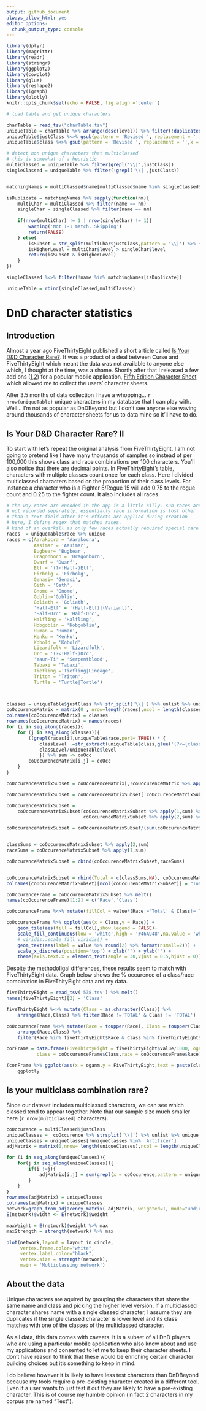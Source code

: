 ```yaml
---
output: github_document
always_allow_html: yes
editor_options: 
  chunk_output_type: console
---
```


```r
library(dplyr)
library(magrittr)
library(readr)
library(stringr)
library(ggplot2)
library(cowplot)
library(glue)
library(reshape2)
library(igraph)
library(plotly)
knitr::opts_chunk$set(echo = FALSE, fig.align ='center')

# load table and get unique characters

charTable = read_tsv("charTable.tsv")
uniqueTable = charTable %>% arrange(desc(level)) %>% filter(!duplicated(paste(name,justClass)))
uniqueTable$justClass %<>% gsub(pattern = 'Revised ', replacement = '',x = .)
uniqueTable$class %<>% gsub(pattern = 'Revised ', replacement = '',x = .)

# detect non unique characters that multiclassed
# this is somewhat of a heuristic
multiClassed = uniqueTable %>% filter(grepl('\\|',justClass))
singleClassed = uniqueTable %>% filter(!grepl('\\|',justClass))


matchingNames = multiClassed$name[multiClassed$name %in% singleClassed$name]%>% na.omit 

isDuplicate = matchingNames %>% sapply(function(nm){
    multiChar = multiClassed %>% filter(name == nm)
    singleChar = singleClassed %>% filter(name == nm)
    
    if(nrow(multiChar) != 1 | nrow(singleChar) != 1){
        warning('Not 1-1 match. Skipping')
        return(FALSE)
    } else{
        isSubset = str_split(multiChar$justClass,pattern = '\\|') %>% {.[[1]]} %>% {singleChar$justClass %in% .}
        isHigherLevel = multiChar$level > singleChar$level
        return(isSubset & isHigherLevel)
    }
})

singleClassed %<>% filter(!name %in% matchingNames[isDuplicate])

uniqueTable = rbind(singleClassed,multiClassed)


```

# DnD character statistics

## Introduction

Almost a year ago FiveThirtyEight published a short article called 
[Is Your D&D Character Rare?](https://fivethirtyeight.com/features/is-your-dd-character-rare/).
It was a product of a deal between Curse and FiveThirtyEight which meant the data
was not available to anyone else which, I thought at the time, was a shame. Shortly
after that I released a few add ons ([1](https://oganm.github.io/printSheetApp/),[2](https://oganm.github.io/5eInteractiveSheet/)) for a popular mobile application, [Fifth Edition Character Sheet](https://play.google.com/store/apps/details?id=com.wgkammerer.testgui.basiccharactersheet.app&hl=en_CA) 
which allowed me to collect the users' character sheets. 

After 3.5 months of data collection
I have a whopping... `r  nrow(uniqueTable)` unique characters in my database that I can play with. Well... I'm not
as popular as DnDBeyond but I don't see anyone else waving around thousands of character sheets for us to 
data mine so it'll have to do.

## Is Your D&D Character Rare? II

To start with let's repeat the original analysis from FiveThirtyEight. I am not going to pretend
like I have many thousands of samples so instead of per 100,000 this shows class and race combinations per 100
characters. You'll also notice that there are decimal points. In FiveThirtyEight's table, characters with multiple classes count once for each class. Here I divided multiclassed characters based on the proportion of their class levels. For instance a character who is a Fighter 5/Rogue 15 will add 0.75 to the rogue count and 0.25 to the fighter count. It also includes all races.

```r
# the way races are encoded in the app is a little silly. sub-races are 
# not recorded separately. essentially race information is lost other
# than a text field after it's effects are applied during creation
# here, I define regex that matches races.
# kind of an overkill as only few races actually required special care
races  = uniqueTable$race %>% unique
races = c(Aarakocra = 'Aarakocra',
          Aasimar = 'Aasimar',
          Bugbear= 'Bugbear',
          Dragonborn = 'Dragonborn',
          Dwarf = 'Dwarf',
          Elf = '(?<!Half-)Elf',
          Firbolg = 'Firbolg',
          Genasi= 'Genasi',
          Gith = 'Geth',
          Gnome = 'Gnome',
          Goblin='Goblin',
          Goliath = 'Goliath',
          'Half-Elf' = '(Half-Elf)|(Variant)',
          'Half-Orc' = 'Half-Orc',
          Halfling = 'Halfling',
          Hobgoblin = 'Hobgoblin',
          Human = 'Human',
          Kenku = 'Kenku',
          Kobold = 'Kobold',
          Lizardfolk = 'Lizardfolk',
          Orc = '(?<!Half-)Orc',
          'Yaun-Ti' = 'Serpentblood',
          Tabaxi = 'Tabaxi',
          Tiefling ='Tiefling|Lineage',
          Triton = 'Triton',
          Turtle = 'Turtle|Tortle')



classes = uniqueTable$justClass %>% str_split('\\|') %>% unlist %>% unique
coOccurenceMatrix = matrix(0 , nrow=length(races),ncol = length(classes))
colnames(coOccurenceMatrix) = classes
rownames(coOccurenceMatrix) = names(races)
for (i in seq_along(races)){
    for (j in seq_along(classes)){
        ((grepl(races[i],uniqueTable$race,perl= TRUE)) * {
            classLevel  =str_extract(uniqueTable$class,glue('(?<={classes[j]} )[0-9]+')) %>% {.[is.na(.)] = 0;.} %>% as.integer()
            classLevel/uniqueTable$level
            }) %>% sum -> coOcc
        coOccurenceMatrix[i,j] = coOcc
    }
}

coOccurenceMatrixSubset = coOccurenceMatrix[,!coOccurenceMatrix %>% apply(2,sum) %>% {.<2}]

coOccurenceMatrixSubset = coOccurenceMatrixSubset[!coOccurenceMatrixSubset %>% apply(1,sum) %>% {.<1},]

coOccurenceMatrixSubset = 
    coOccurenceMatrixSubset[coOccurenceMatrixSubset %>% apply(1,sum) %>% order(decreasing = FALSE),
                            coOccurenceMatrixSubset %>% apply(2,sum) %>% order(decreasing = TRUE)]

coOccurenceMatrixSubset = coOccurenceMatrixSubset/(sum(coOccurenceMatrix))* 100


classSums = coOccurenceMatrixSubset %>% apply(2,sum)
raceSums = coOccurenceMatrixSubset %>% apply(1,sum)

coOccurenceMatrixSubset = cbind(coOccurenceMatrixSubset,raceSums)


coOccurenceMatrixSubset = rbind(Total = c(classSums,NA), coOccurenceMatrixSubset)
colnames(coOccurenceMatrixSubset)[ncol(coOccurenceMatrixSubset)] = "Total"

coOccurenceFrame = coOccurenceMatrixSubset %>% melt() 
names(coOccurenceFrame)[1:2] = c('Race','Class')

coOccurenceFrame %<>% mutate(fillCol = value*(Race!='Total' & Class!='Total'))

coOccurenceFrame %>% ggplot(aes(x = Class,y = Race)) +
    geom_tile(aes(fill = fillCol),show.legend = FALSE)+
    scale_fill_continuous(low = 'white',high = '#46A948',na.value = 'white')+
    # viridis::scale_fill_viridis() + 
    geom_text(aes(label = value %>% round(2) %>% format(nsmall=2))) + 
    scale_x_discrete(position='top') + xlab('') + ylab('') + 
    theme(axis.text.x = element_text(angle = 30,vjust = 0.5,hjust = 0))

```

Despite the methodoligal differences, these results seem to match with FiveThirtyEight data. Graph below shows the % occurence of a class/race combination in FiveThityEight data and my data.


```r
fiveThirtyEight = read_tsv('538.tsv') %>% melt()
names(fiveThirtyEight)[2] = 'Class'

fiveThirtyEight %<>% mutate(Class = as.character(Class)) %>%
    arrange(Race,Class) %>% filter(Race !='TOTAL' & Class != 'TOTAL')

coOccurenceFrame %<>% mutate(Race = toupper(Race), Class = toupper(Class)) %>% 
    arrange(Race,Class) %>% 
    filter(Race %in% fiveThirtyEight$Race & Class %in% fiveThirtyEight$Class)

corFrame = data.frame(FiveThirtyEight = fiveThirtyEight$value/1000, oganm = coOccurenceFrame$value,
           class = coOccurenceFrame$Class,race = coOccurenceFrame$Race)

(corFrame %>% ggplot(aes(x = oganm,y = FiveThirtyEight,text = paste(class, race))) + geom_point()) %>%
    ggplotly
```

## Is your multiclass combination rare?

Since our dataset includes multiclassed characters, we can see which classed tend to appear
together. Note that our sample size much smaller here (`r nrow(multiClassed)` characters).

```r

coOccurence = multiClassed$justClass
uniqueClasses =  coOccurence %>% strsplit('\\|') %>% unlist %>% unique
uniqueClasses = uniqueClasses[!uniqueClasses %in% 'Artificer']
adjMatrix = matrix(0,nrow= length(uniqueClasses),ncol = length(uniqueClasses))

for (i in seq_along(uniqueClasses)){
    for(j in seq_along(uniqueClasses)){
        if(i !=j){
            adjMatrix[i,j] = sum(grepl(x = coOccurence,pattern = uniqueClasses[i]) &  grepl(x = coOccurence,pattern = uniqueClasses[j]))
        }
    }
}
rownames(adjMatrix) = uniqueClasses
colnames(adjMatrix) = uniqueClasses
network=graph_from_adjacency_matrix( adjMatrix, weighted=T, mode="undirected", diag=F)
E(network)$width <- E(network)$weight

maxWeight = E(network)$weight %>% max
maxStrength = strength(network) %>% max

plot(network,layout = layout_in_circle,
     vertex.frame.color="white",
     vertex.label.color="black",
     vertex.size = strength(network),
     main = 'Multiclassing network')


```

## About the data

Unique characters are aquired by grouping the characters that share the same name and class
and picking the higher level version. If a multiclassed character shares name with a single
classed character, I assume they are duplicates if the single classed character is lower level and
its class matches with one of the classes of the multiclassed character.

As all data, this data comes with caveats. It is a subset of all DnD players who are using a
particular mobile application who also know about and use my applications and consented
to let me to keep their character sheets. I don't have reason
to think that these would be enriching certain character building choices but it's
something to keep in mind.

I do believe however it is likely to have less test characters
than DnDBeyond because my tools require a pre-existing character created in a different tool.
Even if a user wants to just test it out they are likely to have a pre-existing character.
This is of course my humble opinion (in fact 2 characters in my corpus are named "Test").
